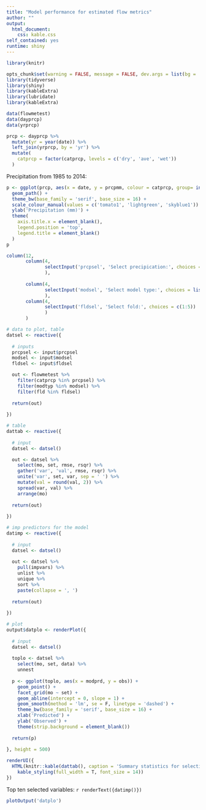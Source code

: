 ```yaml
---
title: "Model performance for estimated flow metrics"
author: ""
output: 
  html_document:
    css: kable.css
self_contained: yes
runtime: shiny
---
```


```r
library(knitr)

opts_chunk$set(warning = FALSE, message = FALSE, dev.args = list(bg = 'transparent', family = 'serif'), eval = T, echo = F)
library(tidyverse)
library(shiny)
library(kableExtra)
library(lubridate)
library(kableExtra)

data(flowmetest)
data(dayprcp)
data(yrprcp)

prcp <- dayprcp %>% 
  mutate(yr = year(date)) %>% 
  left_join(yrprcp, by = 'yr') %>%
  mutate(
    catprcp = factor(catprcp, levels = c('dry', 'ave', 'wet'))
  )
```

Precipitation from 1985 to 2014:
```r
p <- ggplot(prcp, aes(x = date, y = prcpmm, colour = catprcp, group= interaction(catprcp, yr))) + 
  geom_path() + 
  theme_bw(base_family = 'serif', base_size = 16) + 
  scale_colour_manual(values = c('tomato1', 'lightgreen', 'skyblue1')) + 
  ylab('Precipitation (mm)') + 
  theme(
    axis.title.x = element_blank(),
    legend.position = 'top',
    legend.title = element_blank()
  )
p
```

```r
column(12, 
       column(4, 
              selectInput('prcpsel', 'Select precipication:', choices = c('dry', 'ave', 'wet'))
              ),
       
       column(4, 
              selectInput('modsel', 'Select model type:', choices = list(full = 'prd', selected = 'prdimp'))
              ),
       column(4,
              selectInput('fldsel', 'Select fold:', choices = c(1:5))
              )
       )
```

```r
# data to plot, table
datsel <- reactive({
  
  # inputs
  prcpsel <- input$prcpsel
  modsel <- input$modsel
  fldsel <- input$fldsel

  out <- flowmetest %>% 
    filter(catprcp %in% prcpsel) %>% 
    filter(modtyp %in% modsel) %>% 
    filter(fld %in% fldsel)
  
  return(out)
  
})

# table
dattab <- reactive({
  
  # input
  datsel <- datsel()

  out <- datsel %>% 
    select(mo, set, rmse, rsqr) %>% 
    gather('var', 'val', rmse, rsqr) %>% 
    unite('var', set, var, sep = ' ') %>% 
    mutate(val = round(val, 2)) %>% 
    spread(var, val) %>% 
    arrange(mo) 
  
  return(out)
  
})

# imp predictors for the model
datimp <- reactive({
  
  # input
  datsel <- datsel()
  
  out <- datsel %>% 
    pull(impvars) %>%
    unlist %>% 
    unique %>% 
    sort %>% 
    paste(collapse = ', ')
  
  return(out)
    
})

# plot
output$datplo <- renderPlot({
  
  # input
  datsel <- datsel()
  
  toplo <- datsel %>% 
    select(mo, set, data) %>% 
    unnest
  
  p <- ggplot(toplo, aes(x = modprd, y = obs)) + 
    geom_point() + 
    facet_grid(mo ~ set) +
    geom_abline(intercept = 0, slope = 1) +
    geom_smooth(method = 'lm', se = F, linetype = 'dashed') + 
    theme_bw(base_family = 'serif', base_size = 16) + 
    xlab('Predicted') +
    ylab('Observed') + 
    theme(strip.background = element_blank())
  
  return(p)
  
}, height = 500)
```

```r
renderUI({
  HTML(knitr::kable(dattab(), caption = 'Summary statistics for selection.', format = 'html') %>% 
    kable_styling(full_width = T, font_size = 14))
})
```

Top ten selected variables: `r renderText({datimp()})`

```r
plotOutput('datplo')
```





